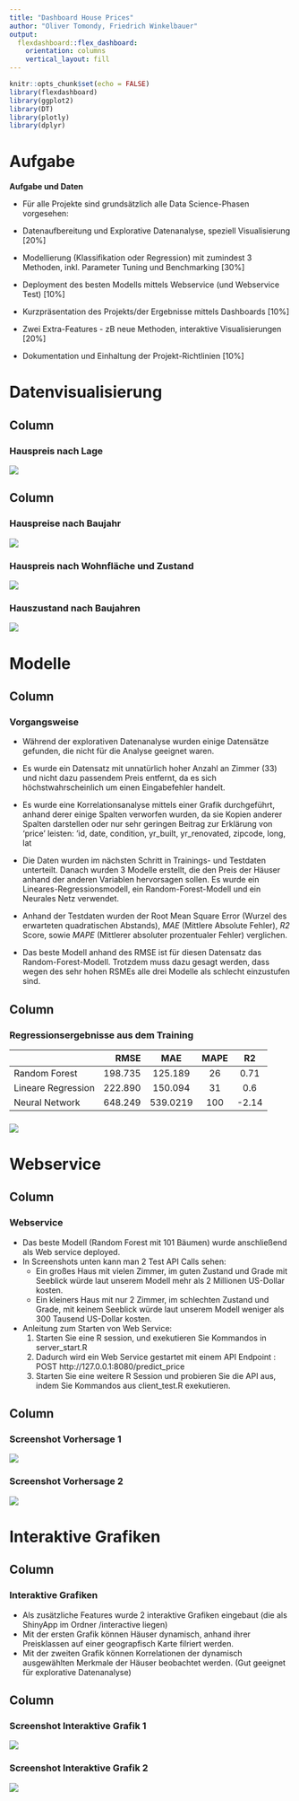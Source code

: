 ```yaml
---
title: "Dashboard House Prices"
author: "Oliver Tomondy, Friedrich Winkelbauer"
output:
  flexdashboard::flex_dashboard:
    orientation: columns
    vertical_layout: fill
---
```


```r
knitr::opts_chunk$set(echo = FALSE)
library(flexdashboard)
library(ggplot2)
library(DT)
library(plotly)
library(dplyr)
```

# Aufgabe
**Aufgabe und Daten**

  
-  Für alle Projekte sind grundsätzlich alle Data Science-Phasen vorgesehen:
      
-  Datenaufbereitung und Explorative Datenanalyse, speziell Visualisierung [20%]
      
-  Modellierung (Klassifikation oder Regression) mit zumindest 3 Methoden, inkl. Parameter Tuning und Benchmarking [30%]
      
-  Deployment des besten Modells mittels Webservice (und Webservice Test) [10%]
      
-  Kurzpräsentation des Projekts/der Ergebnisse mittels Dashboards [10%]
      
-  Zwei Extra-Features - zB neue Methoden, interaktive Visualisierungen [20%]
      
-  Dokumentation und Einhaltung der Projekt-Richtlinien [10%]
    

# Datenvisualisierung

Column {data-width=500}
-----------------------------------------------------------------------

### Hauspreis nach Lage

![](plot5.png)


Column {data-width=500}
-----------------------------------------------------------------------

### Hauspreise nach Baujahr {data-width=450}

![](plot3.png)

### Hauspreis nach Wohnfläche und Zustand {data-width=275}

![](plot4.png)

### Hauszustand nach Baujahren {data-width=275}

![](plot2.png)                                 


# Modelle {data-orientation=rows}
Column {data-width=500}
-----------------------------------------------------------------------
### Vorgangsweise
  
- Während der explorativen Datenanalyse wurden einige Datensätze gefunden, die nicht für die Analyse geeignet waren.
  
- Es wurde ein Datensatz mit unnatürlich hoher Anzahl an Zimmer (33) und nicht dazu passendem Preis entfernt, da es sich höchstwahrscheinlich um einen Eingabefehler handelt.
  
- Es wurde eine Korrelationsanalyse mittels einer Grafik durchgeführt, anhand derer einige Spalten verworfen wurden, da sie Kopien anderer Spalten darstellen oder nur sehr geringen Beitrag zur Erklärung von 'price' leisten: 'id, date, condition, yr_built, yr_renovated, zipcode, long, lat
  

- Die Daten wurden im nächsten Schritt in Trainings- und Testdaten unterteilt. Danach wurden 3 Modelle erstellt, die den Preis der Häuser anhand der anderen Variablen hervorsagen sollen. Es wurde ein Lineares-Regressionsmodell, ein Random-Forest-Modell und ein Neurales Netz verwendet.

- Anhand der Testdaten wurden der Root Mean Square Error (Wurzel des erwarteten quadratischen Abstands), *MAE* (Mittlere Absolute Fehler), *R2* Score, sowie *MAPE* (Mittlerer absoluter prozentualer Fehler) verglichen.
  
- Das beste Modell anhand des RMSE ist für diesen Datensatz das Random-Forest-Modell. Trotzdem muss dazu gesagt werden, dass wegen des sehr hohen RSMEs alle drei Modelle als schlecht einzustufen sind.

Column {data-width=500}
-----------------------------------------------------------------------

### Regressionsergebnisse aus dem Training {data-width=250}
                                  RMSE       MAE      MAPE      R2
-----------------------------  -------     -------  -------   -------                                  
Random Forest                   198.735    125.189      26      0.71
Lineare Regression              222.890    150.094      31      0.6
Neural Network                  648.249    539.0219    100    -2.14
-----------------------------  -------     -------  -------   ------- 

###  {data-width=250}
![](plot6.png) 

# Webservice {data-orientation=rows}

Column {data-width=500}
-----------------------------------------------------------------------
### Webservice{data-width=500}
* Das beste Modell (Random Forest mit 101 Bäumen) wurde anschließend als Web service deployed.
* In Screenshots unten kann man 2 Test API Calls sehen:
  * Ein großes Haus mit vielen Zimmer, im guten Zustand und Grade mit Seeblick würde laut unserem Modell mehr als 2 Millionen US-Dollar kosten.
  * Ein kleiners Haus mit nur 2 Zimmer, im schlechten Zustand und Grade, mit keinem Seeblick würde laut unserem Modell weniger als 300 Tausend US-Dollar kosten.
* Anleitung zum Starten von Web Service:
  1. Starten Sie eine R session, und exekutieren Sie Kommandos in server_start.R
  2. Dadurch wird ein Web Service gestartet mit einem API Endpoint : POST http://127.0.0.1:8080/predict_price
  3. Starten Sie eine weitere R Session und probieren Sie die API aus, indem Sie Kommandos aus client_test.R exekutieren.

  
Column {data-width=500}
-----------------------------------------------------------------------
### Screenshot Vorhersage 1
![](../webservice/API_prediction1.png)  

### Screenshot Vorhersage 2
![](../webservice/API_prediction2.png)  

# Interaktive Grafiken {data-orientation=rows}

Column {data-width=500}
-----------------------------------------------------------------------
### Interaktive Grafiken
* Als zusätzliche Features wurde 2 interaktive Grafiken eingebaut (die als ShinyApp im Ordner /interactive liegen)
* Mit der ersten Grafik können Häuser dynamisch, anhand ihrer Preisklassen auf einer geograpfisch Karte filriert werden.
* Mit der zweiten Grafik können Korrelationen der dynamisch ausgewählten Merkmale der Häuser beobachtet werden. (Gut geeignet für explorative Datenanalyse)

Column {data-width=500}
-----------------------------------------------------------------------
### Screenshot Interaktive Grafik 1
![](int1.png)  

### Screenshot Interaktive Grafik 2
![](int2.png)  





